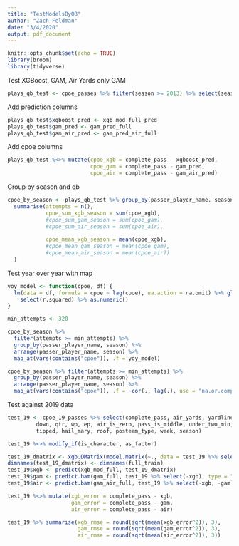 ```yaml
---
title: "TestModelsByQB"
author: "Zach Feldman"
date: "3/4/2020"
output: pdf_document
---
```


```r
knitr::opts_chunk$set(echo = TRUE)
library(broom)
library(tidyverse)
```

Test XGBoost, GAM, Air Yards only GAM
```r
plays_qb_test <- cpoe_passes %>% filter(season >= 2013) %>% select(season, passer_player_name, complete_pass)
```

Add prediction columns
```r
plays_qb_test$xgboost_pred <- xgb_mod_full_pred
plays_qb_test$gam_pred <- gam_pred_full
plays_qb_test$gam_air_pred <- gam_pred_air_full
```

Add cpoe columns
```r
plays_qb_test %<>% mutate(cpoe_xgb = complete_pass - xgboost_pred,
                          cpoe_gam = complete_pass - gam_pred,
                          cpoe_air = complete_pass - gam_air_pred)

```

Group by season and qb
```r
cpoe_by_season <- plays_qb_test %>% group_by(passer_player_name, season) %>% 
  summarise(attempts = n(),
            cpoe_sum_xgb_season = sum(cpoe_xgb),
            #cpoe_sum_gam_season = sum(cpoe_gam),
            #cpoe_sum_air_season = sum(cpoe_air),
            
            cpoe_mean_xgb_season = mean(cpoe_xgb),
            #cpoe_mean_gam_season = mean(cpoe_gam),
            #cpoe_mean_air_season = mean(cpoe_air))
  )
```

Test year over year with map
```r
yoy_model <- function(cpoe, df) {
  lm(data = df, formula = cpoe ~ lag(cpoe), na.action = na.omit) %>% glance() %>%
    select(r.squared) %>% as.numeric()
}

min_attempts <- 320

cpoe_by_season %>% 
  filter(attempts >= min_attempts) %>% 
  group_by(passer_player_name, season) %>% 
  arrange(passer_player_name, season) %>% 
  map_at(vars(contains("cpoe")), .f = yoy_model)

cpoe_by_season %>% filter(attempts >= min_attempts) %>% 
  group_by(passer_player_name, season) %>% 
  arrange(passer_player_name, season) %>%
  map_at(vars(contains("cpoe")), .f = ~cor(., lag(.), use = "na.or.complete"))
```


Test against 2019 data
```r
test_19 <- cpoe_19_passes %>% select(complete_pass, air_yards, yardline_100, ydstogo, receiver_position, 
         down, qtr, wp, ep, air_is_zero, pass_is_middle, under_two_min, early_downs, 
         tipped, hail_mary, roof, posteam_type, week, season)

test_19 %<>% modify_if(is_character, as_factor)

test_19_dmatrix <- xgb.DMatrix(model.matrix(~., data = test_19 %>% select(-complete_pass)), label = test_19$complete_pass)
dimnames(test_19_dmatrix) <- dimnames(full_train)
test_19$xgb <- predict(xgb_mod_full, test_19_dmatrix)
test_19$gam <- predict.bam(gam_full, test_19 %>% select(-xgb), type = "response")
test_19$air <- predict.bam(gam_air_full, test_19 %>% select(-xgb, -gam), type = "response")

test_19 %<>% mutate(xgb_error = complete_pass - xgb,
                    gam_error = complete_pass - gam,
                    air_error = complete_pass - air)

test_19 %>% summarise(xgb_rmse = round(sqrt(mean(xgb_error^2)), 3),
                      gam_rmse = round(sqrt(mean(gam_error^2)), 3),
                      air_rmse = round(sqrt(mean(air_error^2)), 3))
```









